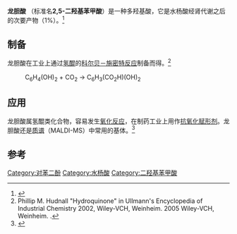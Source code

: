 {{expand|time=2011-01-11T12:40:39+00:00}}
{{expert|time=2011-01-11T12:40:39+00:00}}
{{chembox
| verifiedrevid = 399942753
|ImageFile=Gentisinsäure.svg
|ImageSize=
|IUPACName=2,5-dihydroxybenzoic acid
|IUPACNameZh=2,5-二羟基苯甲酸
|OtherNames=DHB<br>5-羟基水杨酸<br>龙胆酸
|Reference=<ref>[http://pubchem.ncbi.nlm.nih.gov/summary/summary.cgi?cid=3469&loc=ec_rcs Gentisic acid - Compound Summary] {{Wayback|url=http://pubchem.ncbi.nlm.nih.gov/summary/summary.cgi?cid=3469&loc=ec_rcs |date=20121018162040 }}, [[PubChem|PubChem]].</ref>
|Section1= {{Chembox Identifiers
|  ChemSpiderID_Ref = {{chemspidercite|correct|chemspider}}
| ChemSpiderID = 3350
| UNII_Ref = {{fdacite|correct|FDA}}
| UNII = VP36V95O3T
| InChI = 1/C7H6O4/c8-4-1-2-6(9)5(3-4)7(10)11/h1-3,8-9H,(H,10,11)
| InChIKey = WXTMDXOMEHJXQO-UHFFFAOYAO
| StdInChI_Ref = {{stdinchicite|correct|chemspider}}
| StdInChI = 1S/C7H6O4/c8-4-1-2-6(9)5(3-4)7(10)11/h1-3,8-9H,(H,10,11)
| StdInChIKey_Ref = {{stdinchicite|correct|chemspider}}
| StdInChIKey = WXTMDXOMEHJXQO-UHFFFAOYSA-N
| CASNo_Ref = {{cascite|correct|CAS}}
| CASNo=490-79-9
|  PubChem=3469
|  SMILES = O=C(O)c1cc(O)ccc1O
}}
|Section2= {{Chembox Properties
|  Formula=C<sub>7</sub>H<sub>6</sub>O<sub>4</sub>
|  MolarMass=154.12
|  Appearance=黄白色粉末
|  Density=
|  MeltingPt= 200 - 205°C(升华)
|  BoilingPt=
|  Solubility=
  }}
|Section3= {{Chembox Hazards
|  MainHazards=
|  FlashPt=
|  Autoignition=
  }}
}}
'''龙胆酸''' （标准名'''2,5-二羟基苯甲酸'''）是一种多羟基酸，它是水杨酸经肾代谢之后的次要产物（1%）。<ref>{{cite journal|doi=10.1056/NEJM197208312870903|title=Salicylate accumulation kinetics in man|journal=New England Journal of Medicine|date=1972-09-31|first=G|last=Levy|coauthors=Tsuchiya, T|volume=287|issue=9|pages=430–2|pmid=5044917 |url= }}</ref>

==制备==
龙胆酸在工业上通过[[氢醌|氢醌]]的[[科尔贝－施密特反应|科尔贝－施密特反应]]制备而得。<ref name=Ullmann>Phillip M. Hudnall "Hydroquinone" in Ullmann's Encyclopedia of Industrial Chemistry 2002, Wiley-VCH, Weinheim. 2005 Wiley-VCH, Weinheim. {{DOI|10.1002/14356007.a13_499}}.</ref>
:C<sub>6</sub>H<sub>4</sub>(OH)<sub>2</sub>  +  CO<sub>2</sub>   →   C<sub>6</sub>H<sub>3</sub>(CO<sub>2</sub>H)(OH)<sub>2</sub>

==应用==
龙胆酸属氢醌类化合物，容易发生[[氧化反应|氧化反应]]，在制药工业上用作[[抗氧化剂|抗氧化]][[赋形剂|赋形剂]]。龙胆酸还是{{le|基体辅助激光解吸电离|MALDI}}[[质谱|质谱]]（MALDI-MS）中常用的基体。<ref>{{cite journal |author=Strupat K, Karas M, Hillenkamp F |title=2,5-Dihidroxybenzoic acid: a new matrix for laser desorption-ionization mass spectrometry |journal=Int. J. Mass Spectrom. Ion Processes |volume=72 |issue=111 |pages=89–102 |year=1991 |doi=10.1016/0168-1176(91)85050-V }}</ref>

== 参考 ==
{{reflist}}

{{酚酸}}

[[Category:对苯二酚|Category:对苯二酚]]
[[Category:水杨酸|Category:水杨酸]]
[[Category:二羟基苯甲酸|Category:二羟基苯甲酸]]